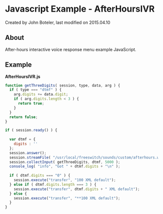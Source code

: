 
# Javascript Example - AfterHoursIVR 

 Created by  John Boteler, last modified on 2015.04.10

## About

After-hours interactive voice response menu example JavaScript. 

## Example

**AfterHoursIVR.js**

```js
function getThreeDigits( session, type, data, arg ) {
  if ( type === "dtmf" ) {
    arg.digits += data.digit;
    if ( arg.digits.length < 3 ) {
      return true;
    }
  }
  return false;
}

if ( session.ready() ) {
  
  var dtmf = {
    digits : ''
  };
  session.answer();
  session.streamFile( "/usr/local/freeswitch/sounds/custom/afterhours.wav", getThreeDigits, dtmf, 4000 );
  session.collectInput( getThreeDigits, dtmf, 5000 );
  console_log( "info", "Got " + dtmf.digits + "\n" );
  
  if ( dtmf.digits === "0" ) {
    session.execute("transfer", "100 XML default");
  } else if ( dtmf.digits.length === 3 ) {
    session.execute("transfer", dtmf.digits + " XML default");
  } else {
    session.execute("transfer", "**100 XML default");
  }
}
```


